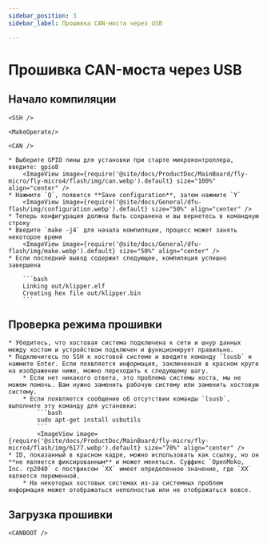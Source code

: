```yaml
---
sidebar_position: 3
sidebar_label: Прошивка CAN-моста через USB

---
```




# Прошивка CAN-моста через USB

## Начало компиляции

    <SSH />

    <MakeOperate/>

    <CAN />

    * Выберите GPIO пины для установки при старте микроконтроллера, введите: gpio8
        <ImageView image={require('@site/docs/ProductDoc/MainBoard/fly-micro/fly-micro4/flash/img/can.webp').default} size="100%" align="center" />
    * Нажмите `Q`, появится **Save configuration**, затем нажмите `Y`
        <ImageView image={require('@site/docs/General/dfu-flash/img/configuration.webp').default} size="50%" align="center" />
    * Теперь конфигурация должна быть сохранена и вы вернетесь в командную строку
    * Введите `make -j4` для начала компиляции, процесс может занять некоторое время
        <ImageView image={require('@site/docs/General/dfu-flash/img/make.webp').default} size="50%" align="center" />
    * Если последний вывод содержит следующее, компиляция успешно завершена

        ```bash
        Linking out/klipper.elf
        Creating hex file out/klipper.bin
        ```

## Проверка режима прошивки
    * Убедитесь, что хостовая система подключена к сети и шнур данных между хостом и устройством подключен и функционирует правильно.
    * Подключитесь по SSH к хостовой системе и введите команду `lsusb` и нажмите Enter. Если появляется информация, заключенная в красном круге на изображении ниже, можно переходить к следующему шагу.
        * Если нет никакого ответа, это проблема системы хоста, мы не можем помочь. Вам нужно заменить рабочую систему или заменить хостовую систему.
        * Если появляется сообщение об отсутствии команды `lsusb`, выполните эту команду для установки:
            ```bash
            sudo apt-get install usbutils
            ```
            <ImageView image={require('@site/docs/ProductDoc/MainBoard/fly-micro/fly-micro4/flash/img/6177.webp').default} size="70%" align="center" /> 
    * ID, показанный в красном кадре, можно использовать как ссылку, но он **не является фиксированным** и может меняться. Суффикс `OpenMoko, Inc. rp2040` с постфиксом `XX` имеет определенное значение, где `XX` является переменной.
        * На некоторых хостовых системах из-за системных проблем информация может отображаться неполностью или не отображаться вовсе.

## Загрузка прошивки

    <CANBOOT />
